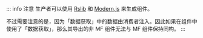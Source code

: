 ::: info 注意
生产者可以使用 [Rslib](/guide/basic/rsbuild#ssr) 和 [Modern.js](/guide/framework/modernjs) 来生成组件。

不过需要注意的是，因为「数据获取」中的数据由消费者注入。因此如果在组件中使用了「数据获取」，那么其导出的非 MF 组件无法与 MF 组件保持同构。
:::
